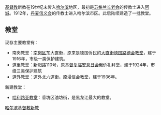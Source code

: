 [[基督教|基督教]]新教在19世纪末传入[[哈尔滨|哈尔滨]]地区，最初是[[苏格兰长老会|苏格兰长老会]]的传教士进入[[阿城|阿城]]。1912年，[[丹麦信义会|丹麦信义会]]的传教士进入哈尔滨市区。此后陆续建造了一批教堂。

==教堂==
现存主要教堂有：
*南岗教堂：[[南岗区|南岗区]]东大直街，原来是德国侨民的[[大直街德国路德会教堂|大直街德国路德会教堂]]，建于1916年，市级一类保护建筑。
*道里教堂：新阳路110号，原[[基督复临安息日会|基督复临安息日会]]俄侨礼拜堂，建于1924年，市级三类保护建筑
*道外教堂：道外北六道街，原浸信会教堂，建于1936年。
新建教堂：
*[[哈利路亚教堂|哈利路亚教堂]]：香坊区油坊街，是黑龙江最大的教堂。

[[Category:哈尔滨基督教新教|]]